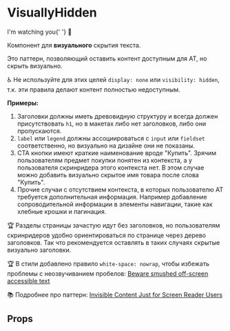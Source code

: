 
<Meta title="Components / Helpers / VisuallyHidden" component={VisuallyHidden} />

# VisuallyHidden

<Preview>
    <Story name="Basic">
        <VisuallyHidden>
            I&apos;m watching you{' '}
            <span role="img" aria-label="Eyes Emoji">
                👀
            </span>
        </VisuallyHidden>
    </Story>
</Preview>

Компонент для **визуального** скрытия текста.

Это паттерн, позволяющий оставить контент доступным для AT, но скрыть визуально.

♿️ Не используйте для этих целей `display: none` или `visibility: hidden`, т.к. эти правила делают контент полностью недоступным.

**Примеры:**

1. Заголовки должны иметь древовидную структуру и всегда должен присутствовать `h1`, но в макетах либо нет заголовков, либо они пропускаются.
1. `label` или `legend` должны ассоциироваться с `input` или `fieldset` соответственно, но визуально на дизайне они не показаны.
1. CTA кнопки имеют краткие наименование вроде "Купить". Зрячим пользователям предмет покупки понятен из контекста, а у пользователя скринридера этого контекста нет. В этом случае можно добавить визуально скрытое имя товара после слова "Купить".
1. Прочие случаи с отсутствием контекста, в которых пользователю AT требуется дополнительная информация. Например добавление сопроводительной информации в элементы навигации, такие как хлебные крошки и пагинация.

🏆 Разделы страницы зачастую идут без заголовков, но пользователям скринридеров удобно ориентироваться по странице через дерево заголовков. Так что рекомендуется оставлять в таких случаях скрытые визуально заголовки.

🏆 В стили добавлено правило `white-space: nowrap`, чтобы избежать проблемы с неозвучиванием пробелов: [Beware smushed off-screen accessible text](https://medium.com/@jessebeach/beware-smushed-off-screen-accessible-text-5952a4c2cbfe)

📚 Подробнее про паттерн: [Invisible Content Just for Screen Reader Users](https://webaim.org/techniques/css/invisiblecontent/)

## Props

<Props of={VisuallyHidden} />
